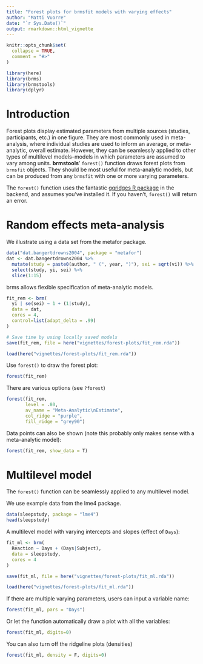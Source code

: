 ```yaml
---
title: "Forest plots for brmsfit models with varying effects"
author: "Matti Vuorre"
date: "`r Sys.Date()`"
output: rmarkdown::html_vignette
---
```


```r
knitr::opts_chunk$set(
  collapse = TRUE,
  comment = "#>"
)
```

```r
library(here)
library(brms)
library(brmstools)
library(dplyr)
```

# Introduction

Forest plots display estimated parameters from multiple sources (studies, participants, etc.) in one figure. They are most commonly used in meta-analysis, where individual studies are used to inform an average, or meta-analytic, overall estimate. However, they can be seamlessly applied to other types of multilevel models--models in which parameters are assumed to vary among units. **brmstools**' `forest()` function draws forest plots from `brmsfit` objects. They should be most useful for meta-analytic models, but can be produced from any `brmsfit` with one or more varying parameters.

The `forest()` function uses the fantastic [ggridges R package](https://github.com/clauswilke/ggridges) in the backend, and assumes you've installed it. If you haven't, `forest()` will return an error.

# Random effects meta-analysis

We illustrate using a data set from the metafor package.

```r
data("dat.bangertdrowns2004", package = "metafor")
dat <- dat.bangertdrowns2004 %>%
  mutate(study = paste0(author, " (", year, ")"), sei = sqrt(vi)) %>%
  select(study, yi, sei) %>%
  slice(1:15)
```

brms allows flexible specification of meta-analytic models.

```r
fit_rem <- brm(
  yi | se(sei) ~ 1 + (1|study),
  data = dat,
  cores = 4, 
  control=list(adapt_delta = .99)
)
```

```r
# Save time by using locally saved models
save(fit_rem, file = here("vignettes/forest-plots/fit_rem.rda"))
```

```r
load(here("vignettes/forest-plots/fit_rem.rda"))
```

Use `forest()` to draw the forest plot:

```r
forest(fit_rem)
```

There are various options (see `?forest`)

```r
forest(fit_rem, 
       level = .80, 
       av_name = "Meta-Analytic\nEstimate", 
       col_ridge = "purple", 
       fill_ridge = "grey90")
```

Data points can also be shown (note this probably only makes sense with a meta-analytic model):

```r
forest(fit_rem, show_data = T)
```

# Multilevel model

The `forest()` function can be seamlessly applied to any multilevel model. 

We use example data from the lme4 package.

```r
data(sleepstudy, package = "lme4")
head(sleepstudy)
```

A multilevel model with varying intercepts and slopes (effect of `Days`):

```r
fit_ml <- brm(
  Reaction ~ Days + (Days|Subject),
  data = sleepstudy,
  cores = 4
)
```

```r
save(fit_ml, file = here("vignettes/forest-plots/fit_ml.rda"))
```

```r
load(here("vignettes/forest-plots/fit_ml.rda"))
```

If there are multiple varying parameters, users can input a variable name:

```r
forest(fit_ml, pars = "Days")
```

Or let the function automatically draw a plot with all the variables:

```r
forest(fit_ml, digits=0)
```

You can also turn off the ridgeline plots (densities)

```r
forest(fit_ml, density = F, digits=0)
```

